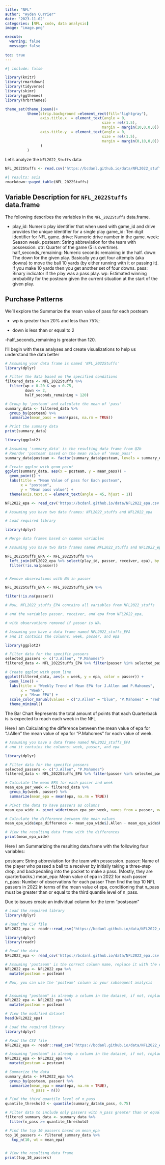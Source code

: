 ```yaml
---
title: "NFL"
author: "Ayden Currier"
date: "2023-11-02"
categories: [NFL, code, data analysis]
image: "image.png"

execute: 
  warning: false
  message: false
  
toc: true
---
```

```r
#| include: false

library(knitr)
library(rmarkdown)
library(tidyverse)
library(skimr)
library(ggthemes)
library(hrbrthemes)

theme_set(theme_ipsum()+
          theme(strip.background =element_rect(fill="lightgray"),
                axis.title.x  = element_text(angle = 0,
                                            size = rel(1.5),
                                            margin = margin(10,0,0,0)),
                axis.title.y  = element_text(angle = 0,
                                            size = rel(1.5),
                                            margin = margin(0,10,0,0))
                )
          )
```

Let's analyze the `NFL2022_Stuffs` data:

```r
NFL_2022Stuffs <- read.csv("https://bcdanl.github.io/data/NFL2022_stuffs.csv")
```


```r
#| results: asis
rmarkdown::paged_table(NFL_2022Stuffs) 
```



## Variable Description for `NFL_2022Stuffs` data.frame

The following describes the variables in the `NFL_2022Stuffs` data.frame.


- play_id: Numeric play identifier that when used with game_id and drive provides the unique identifier for a single play
game_id: Ten digit identifier for NFL game.
drive: Numeric drive number in the game.
week: Season week.
posteam: String abbreviation for the team with possession.
qtr: Quarter of the game (5 is overtime).
half_seconds_remaining: Numeric seconds remaining in the half.
down: The down for the given play.
Basically you get four attempts (aka downs) to move the ball 10 yards (by either running with it or passing it).
If you make 10 yards then you get another set of four downs.
pass: Binary indicator if the play was a pass play.
wp: Estimated winning probability for the posteam given the current situation at the start of the given play.


## Purchase Patterns

We'll explore the Summarize the mean value of pass for each posteam 

- wp is greater than 20% and less than 75%;

- down is less than or equal to 2

-half_seconds_remaining is greater than 120.

I'll begin with these analyses and create visualizations to help us understand the data better

```r
# Assuming your data frame is named 'NFL_2022Stuffs'
library(dplyr)

# Filter the data based on the specified conditions
filtered_data <- NFL_2022Stuffs %>%
  filter(wp > 0.20 & wp < 0.75,
         down <= 2,
         half_seconds_remaining > 120)

# Group by 'posteam' and calculate the mean of 'pass'
summary_data <- filtered_data %>%
  group_by(posteam) %>%
  summarize(mean_pass = mean(pass, na.rm = TRUE))

# Print the summary data
print(summary_data)

```


```r
library(ggplot2)

# Assuming 'summary_data' is the resulting data frame from Q2b
# Reorder 'posteam' based on the mean value of 'mean_pass'
summary_data$posteam <- factor(summary_data$posteam, levels = summary_data$posteam[order(summary_data$mean_pass)])

# Create ggplot with geom_point
ggplot(summary_data, aes(x = posteam, y = mean_pass)) +
  geom_point() +
  labs(title = "Mean Value of pass for Each posteam",
       x = "posteam",
       y = "Mean pass value") +
  theme(axis.text.x = element_text(angle = 45, hjust = 1))

```


```r
NFL2022_epa <- read_csv('https://bcdanl.github.io/data/NFL2022_epa.csv')
```



```r
# Assuming you have two data frames: NFL2022_stuffs and NFL2022_epa

# Load required library

library(dplyr)

# Merge data frames based on common variables

# Assuming you have two data frames named NFL2022_stuffs and NFL2022_epa

NFL_2022Stuffs_EPA <- NFL_2022Stuffs %>%
  left_join(NFL2022_epa %>% select(play_id, passer, receiver, epa), by = "play_id") %>%
  filter(!is.na(passer))


# Remove observations with NA in passer

NFL_2022Stuffs_EPA <- NFL_2022Stuffs_EPA %>%

filter(!is.na(passer))

# Now, NFL2022_stuffs_EPA contains all variables from NFL2022_stuffs

# and the variables passer, receiver, and epa from NFL2022_epa,

# with observations removed if passer is NA.

```



```r
# Assuming you have a data frame named NFL2022_stuffs_EPA
# and it contains the columns: week, passer, and epa

library(ggplot2)

# Filter data for the specific passers
selected_passers <- c("J.Allen", "P.Mahomes")
filtered_data <- NFL_2022Stuffs_EPA %>% filter(passer %in% selected_passers)

# Create ggplot with geom_line
ggplot(filtered_data, aes(x = week, y = epa, color = passer)) +
  geom_line() +
  labs(title = "Weekly Trend of Mean EPA for J.Allen and P.Mahomes",
       x = "Week",
       y = "Mean EPA") +
  scale_color_manual(values = c("J.Allen" = "blue", "P.Mahomes" = "red")) +
  theme_minimal()


```

The Bar Chart Represents the total amount of points that each Quarterback is 
is expected to reach each week in the NFL

Here I am Calculating the difference between the mean value of epa for "J.Allen" the mean value of epa for "P.Mahomes" for each value of week.

```r
# Assuming you have a data frame named NFL2022_stuffs_EPA
# and it contains the columns: week, passer, and epa

library(dplyr)

# Filter data for the specific passers
selected_passers <- c("J.Allen", "P.Mahomes")
filtered_data <- NFL_2022Stuffs_EPA %>% filter(passer %in% selected_passers)

# Calculate the mean EPA for each passer and week
mean_epa_per_week <- filtered_data %>%
  group_by(week, passer) %>%
  summarize(mean_epa = mean(epa, na.rm = TRUE))

# Pivot the data to have passers as columns
mean_epa_wide <- pivot_wider(mean_epa_per_week, names_from = passer, values_from = mean_epa)

# Calculate the difference between the mean values
mean_epa_wide$epa_difference <- mean_epa_wide$J.Allen - mean_epa_wide$P.Mahomes

# View the resulting data frame with the differences
print(mean_epa_wide)

```

Here I am Summarizing the resulting data.frame with the following four variables:

posteam: String abbreviation for the team with possession.
passer: Name of the player who passed a ball to a receiver by initially taking a three-step drop, and backpedaling into the pocket to make a pass. (Mostly, they are quarterbacks.)
mean_epa: Mean value of epa in 2022 for each passer
n_pass: Number of observations for each passer
Then find the top 10 NFL passers in 2022 in terms of the mean value of epa, conditioning that n_pass must be greater than or equal to the third quantile level of n_pass.


Due to issues create an individual column for the term "postseam"

```r
# Load the required library
library(dplyr)

# Read the CSV file
NFL2022_epa <- readr::read_csv('https://bcdanl.github.io/data/NFL2022_epa.csv')

library(dplyr)
library(readr)

# Read the data
NFL2022_epa <- read_csv('https://bcdanl.github.io/data/NFL2022_epa.csv')

# Assuming 'postseam' is the correct column name, replace it with the correct name if needed
NFL2022_epa <- NFL2022_epa %>%
  mutate(posteam = posteam)

# Now, you can use the 'posteam' column in your subsequent analysis


# Assuming "posteam" is already a column in the dataset, if not, replace it with the actual column name
NFL2022_epa <- NFL2022_epa %>%
  mutate(posteam = posteam)

# View the modified dataset
head(NFL2022_epa)

```


```r
# Load the required library
library(dplyr)

# Read the CSV file
NFL2022_epa <- readr::read_csv('https://bcdanl.github.io/data/NFL2022_epa.csv')

# Assuming "posteam" is already a column in the dataset, if not, replace it with the actual column name
NFL2022_epa <- NFL2022_epa %>%
  mutate(posteam = posteam)

# Summarize the data
summary_data <- NFL2022_epa %>%
  group_by(posteam, passer) %>%
  summarize(mean_epa = mean(epa, na.rm = TRUE),
            n_pass = n())

# Find the third quantile level of n_pass
quantile_threshold <- quantile(summary_data$n_pass, 0.75)

# Filter data to include only passers with n_pass greater than or equal to the third quantile level
filtered_summary_data <- summary_data %>%
  filter(n_pass >= quantile_threshold)

# Find the top 10 passers based on mean_epa
top_10_passers <- filtered_summary_data %>%
   top_n(10, wt = mean_epa)
  

# View the resulting data frame
print(top_10_passers)



```


